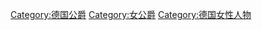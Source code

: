 {{DEFAULTSORT:German duchesses}}
[[Category:德国公爵|Category:德国公爵]]
[[Category:女公爵|Category:女公爵]]
[[Category:德国女性人物|Category:德国女性人物]]